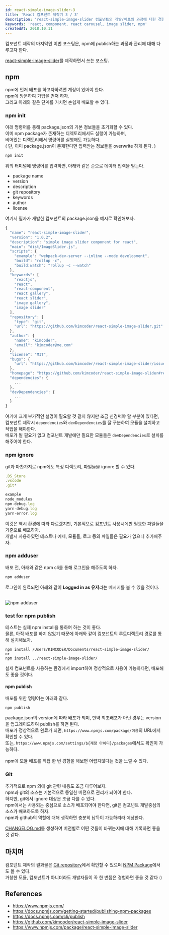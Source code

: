 ```yaml
---
id: react-simple-image-slider-3
title: 'React 컴포넌트 제작기 3 / 3'
description: 'react-simple-image-slider 컴포넌트의 개발/배포의 과정에 대한 경험을 서술합니다.'
keywords: 'react, component, react carousel, image slider, npm'
createdAt: 2018.10.11
---
```


컴포넌트 제작의 마지막인 이번 포스팅은,
npm에 publish하는 과정과 관리에 대해 다루고자 한다.

[react-simple-image-slider](https://github.com/kimcoder/react-simple-image-slider)를 제작하면서 쓰는 포스팅.

## npm

npm에 먼저 배포를 하고자하려면 계정이 있어야 한다.<br/>
[npm](https://www.npmjs.com)에 방문하여 가입을 먼저 하자.<br/>
그리고 아래와 같은 단계를 거치면 손쉽게 배포할 수 있다.

### npm init

아래 명령어를 통해 package.json의 기본 정보들을 초기화할 수 있다.<br/>
이미 npm package가 존재하는 디렉토리에서도 실행이 가능하며,<br/>
비어있는 디렉토리에서 명령어를 실행해도 가능하다.<br/>
( 단, 이미 package.json이 존재한다면 입력받는 정보들을 overwrite 하게 된다. )

```js
npm init
```

위의 터미널에 명령어를 입력하면, 아래와 같은 순으로 데이터 입력을 받는다.<br/>

- package name
- version
- description
- git repository
- keywords
- author
- license

여기서 필자가 개발한 컴포넌트의 package.json을 예시로 확인해보자.

```js
{
  "name": "react-simple-image-slider",
  "version": "1.0.2",
  "description": "simple image slider component for react",
  "main": "dist/ImageSlider.js",
  "scripts": {
    "example": "webpack-dev-server --inline --mode development",
    "build": "rollup -c",
    "build:watch": "rollup -c --watch"
  },
  "keywords": [
    "reactjs",
    "react",
    "react-component",
    "react gallery",
    "react slider",
    "image gallery",
    "image slider"
  ],
  "repository": {
    "type": "git",
    "url": "https://github.com/kimcoder/react-simple-image-slider.git"
  },
  "author": {
    "name": "kimcoder",
    "email": "kimcoder@me.com"
  },
  "license": "MIT",
  "bugs": {
    "url": "https://github.com/kimcoder/react-simple-image-slider/issues"
  },
  "homepage": "https://github.com/kimcoder/react-simple-image-slider#readme",
  "dependencies": {
    ...
  },
  "devDependencies": {
    ...
  }
}
```

여기에 크게 부가적인 설명이 필요할 것 같지 않지만 조금 신경써야 할 부분이 있다면,<br/>
컴포넌트 제작시 `dependencies`와 `devDependencies`를 잘 구분하여 모듈을 설치하고 작업을 해야한다.<br/>
배포가 될 필요가 없고 컴포넌트 개발에만 필요한 모듈들은 `devDependencies`로 설치를 해주어야 한다.<br/>

### npm ignore

git과 마찬가지로 npm에도 특정 디렉토리, 파일들을 ignore 할 수 있다.<br/>

```js
.DS_Store
.vscode
.git*

example
node_modules
npm-debug.log
yarn-debug.log
yarn-error.log
```

이것은 역시 환경에 따라 다르겠지만, 기본적으로 컴포넌트 사용시에만 필요한 파일들을 기준으로 배포하자.<br/>
개발시 사용하였던 테스트나 예제, 모듈들, 로그 등의 파일들은 필요가 없으니 추가해주자.

### npm adduser

배포 전, 아래와 같은 npm cli를 통해 로그인을 해주도록 하자.

```js
npm adduser
```

로그인이 완료되면 아래와 같이 **Logged in as 유저**라는 메시지를 볼 수 있을 것이다.<br/><br/>

<img src='/assets/images/react-component-3-adduser.png' alt='npm adduser' />

### test for npm publish

테스트는 실제 npm install을 통하여 하는 것이 좋다.<br/>
물론, 아직 배포를 하지 않았기 때문에 아래와 같이 컴포넌트의 루트디렉토리 경로를 통해 설치해보자.<br/>

```
npm install /Users/KIMCODER/Documents/react-simple-image-slider/
or
npm install ../react-simple-image-slider/
```

실제 컴포넌트를 사용하는 환경에서 import하여 정상적으로 사용이 가능하다면, 배포해도 좋을 것이다.<br/>

#### npm publish

배포를 위한 명령어는 아래와 같다.

```
npm publish
```

package.json의 version에 따라 배포가 되며, 만약 최초배포가 아닌 경우는 version을 업그레이드하여 publish를 하면 된다.<br/>
배포가 정상적으로 완료가 되면, `https://www.npmjs.com/package/이름`의 URL에서 확인할 수 있다.<br/>
또는, `https://www.npmjs.com/settings/${계정 아이디}/packages`에서도 확인이 가능하다.<br/><br/>
npm에 모듈 배포를 직접 한 번 경험을 해보면 어렵지않다는 것을 느낄 수 있다.<br/>

### Git

추가적으로 npm 외에 git 관련 내용도 조금 다루어보자.<br/>
npm과 git의 소스는 기본적으로 동일한 버전으로 관리가 되어야 한다.<br/>
하지만, git에서 ignore 대상은 조금 다를 수 있다.<br/>
npm에서는 사용되는 중심으로 소스가 배포되어야 한다면, git은 컴포넌트 개발중심의 소스가 배포하도록 하자.<br/>
npm과 github의 역할에 대해 생각하면 충분히 납득이 가능하리라 예상한다.<br/>

[CHANGELOG.md](https://github.com/kimcoder/react-simple-image-slider/blob/master/CHANGELOG.md)를 생성하여 버전별로 어떤 것들이 바뀌는지에 대해 기록하면 좋을 것 같다.

## 마치며

컴포넌트 제작의 결과물은 [Git repository](https://github.com/kimcoder/react-simple-image-slider)에서 확인할 수 있으며 [NPM Package](https://www.npmjs.com/package/react-simple-image-slider)에서도 볼 수 있다.<br/>
거창한 모듈, 컴포넌트가 아니더라도 개발자들이 꼭 한 번쯤은 경험하면 좋을 것 같다 :)

## References

- https://www.npmjs.com/
- https://docs.npmjs.com/getting-started/publishing-npm-packages
- https://docs.npmjs.com/cli/publish
- https://github.com/kimcoder/react-simple-image-slider
- https://www.npmjs.com/package/react-simple-image-slider
